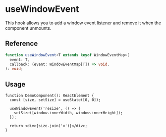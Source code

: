 
<Meta title="hooks/useWindowEvent" />

# useWindowEvent

This hook allows you to add a window event listener and remove it when the component unmounts.

## Reference

```ts
function useWindowEvent<T extends keyof WindowEventMap>(
  event: T,
  callback: (event: WindowEventMap[T]) => void,
): void;
```

## Usage

```tsx
function DemoComponent(): ReactElement {
  const [size, setSize] = useState([0, 0]);

  useWindowEvent('resize', () => {
    setSize([window.innerWidth, window.innerHeight]);
  });

  return <div>{size.join('x')}</div>;
}
```
